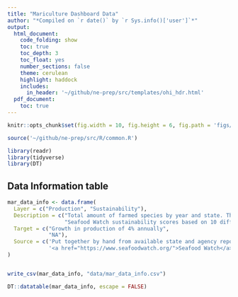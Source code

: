 ```yaml
---
title: "Mariculture Dashboard Data"
author: "*Compiled on `r date()` by `r Sys.info()['user']`*"
output: 
  html_document:
    code_folding: show
    toc: true
    toc_depth: 3
    toc_float: yes
    number_sections: false
    theme: cerulean
    highlight: haddock
    includes: 
      in_header: '~/github/ne-prep/src/templates/ohi_hdr.html'
  pdf_document:
    toc: true
---
```


```r

knitr::opts_chunk$set(fig.width = 10, fig.height = 6, fig.path = 'figs/', message = FALSE, warning = FALSE)

source('~/github/ne-prep/src/R/common.R')

library(readr)
library(tidyverse)
library(DT)
```

## Data Information table

```r
mar_data_info <- data.frame(
  Layer = c("Production", "Sustainability"),
  Description = c("Total amount of farmed species by year and state. This data was put together by hand from individual state and agency reports.",
                  "Seafood Watch sustainability scores based on 10 different criteria. This data is used to weight production."),
  Target = c("Growth in production of 4% annually",
             "NA"),
  Source = c('Put together by hand from available state and agency reports',
             '<a href="https://www.seafoodwatch.org/">Seafood Watch</a>')
)


write_csv(mar_data_info, "data/mar_data_info.csv")

DT::datatable(mar_data_info, escape = FALSE)
```






